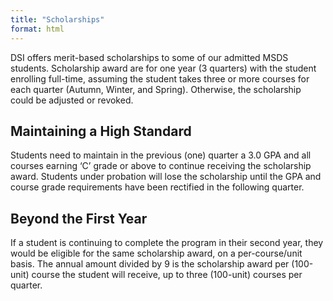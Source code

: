 ```yaml
---
title: "Scholarships"
format: html
---
```


DSI offers merit-based scholarships to some of our admitted MSDS students. Scholarship award are for one year (3 quarters) with the student enrolling full-time, assuming the student takes three or more courses for each quarter (Autumn, Winter, and Spring). Otherwise, the scholarship could be adjusted or revoked.  


## Maintaining a High Standard

Students need to maintain in the previous (one) quarter a 3.0 GPA and all courses earning 'C' grade or above to continue receiving the scholarship award. Students under probation will lose the scholarship until the GPA and course grade requirements have been rectified in the following quarter. 

## Beyond the First Year

If a student is continuing to complete the program in their second year, they would be eligible for the same scholarship award, on a per-course/unit basis. The annual amount divided by 9 is the scholarship award per (100-unit) course the student will receive, up to three (100-unit) courses per quarter. 
